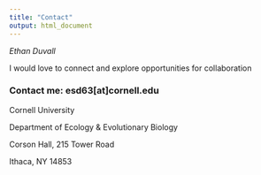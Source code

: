 ```yaml
---
title: "Contact"
output: html_document
---
```


*Ethan Duvall*

I would love to connect and explore opportunities for collaboration


### **Contact me: esd63[at]cornell.edu**


Cornell University

Department of Ecology & Evolutionary Biology

Corson Hall, 215 Tower Road

Ithaca, NY 14853